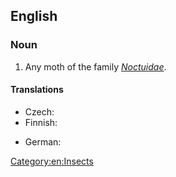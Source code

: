 ==English==

===Noun===
{{en-noun|sg=[[owlet]] [[moth]]}}

# Any moth of the family ''[[Noctuidae]]''.

====Translations====
{{trans-top|moth of family Noctuidae}}
* Czech: {{t+|cs|noční můra|f}}
* Finnish: {{t+|fi|yökkönen}}
{{trans-mid}}
* German: {{t+|de|Eule|f}}
{{trans-bottom}}

[[Category:en:Insects]]
